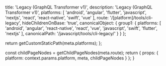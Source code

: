 
  title: 'Legacy (GraphQL Transformer v1)',
  description: 'Legacy (GraphQL Transformer v1)',
  platforms: [
    'android',
    'angular',
    'flutter',
    'javascript',
    'nextjs',
    'react',
    'react-native',
    'swift',
    'vue'
  ],
  route: '/[platform]/tools/cli-legacy',
  hideChildrenOnBase: 'true',
  canonicalObject: {
    group1: {
      platforms: [
        'android',
        'angular',
        'react-native',
        'react',
        'vue',
        'javascript',
        'swift',
        'flutter',
        'nextjs'
      ],
      canonicalPath: '/javascript/tools/cli-legacy/'
    }
  }
};

  return getCustomStaticPath(meta.platforms);
};

  const childPageNodes = getChildPageNodes(meta.route);
  return {
    props: {
      platform: context.params.platform,
      meta,
      childPageNodes
    }
  };
}

<Overview childPageNodes={props.childPageNodes} />
